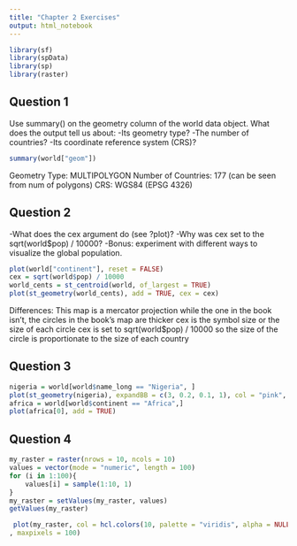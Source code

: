 ```yaml
---
title: "Chapter 2 Exercises"
output: html_notebook
---
```

```r
library(sf)
library(spData)
library(sp)
library(raster)
```
## Question 1
Use summary() on the geometry column of the world data object. What does the output tell us about:
-Its geometry type?
-The number of countries? 
-Its coordinate reference system (CRS)? 

```r
summary(world["geom"])
```
Geometry Type: MULTIPOLYGON
Number of Countries: 177 (can be seen from num of polygons)
CRS:  WGS84 (EPSG 4326)

## Question 2 
-What does the cex argument do (see ?plot)?
-Why was cex set to the sqrt(world$pop) / 10000?
-Bonus: experiment with different ways to visualize the global population.

```r
plot(world["continent"], reset = FALSE)
cex = sqrt(world$pop) / 10000
world_cents = st_centroid(world, of_largest = TRUE)
plot(st_geometry(world_cents), add = TRUE, cex = cex)
```
Differences: This map is a mercator projection while the one in the book isn't, the circles in the book's map are thicker
cex is the symbol size or the size of each circle
cex is set to sqrt(world$pop) / 10000 so the size of the circle is proportionate to the size of each country

## Question 3

```r
nigeria = world[world$name_long == "Nigeria", ]
plot(st_geometry(nigeria), expandBB = c(3, 0.2, 0.1, 1), col = "pink", lwd = 4)
africa = world[world$continent == "Africa",]
plot(africa[0], add = TRUE)


```

## Question 4
```r
my_raster = raster(nrows = 10, ncols = 10)
values = vector(mode = "numeric", length = 100)
for (i in 1:100){
    values[i] = sample(1:10, 1)
}
my_raster = setValues(my_raster, values)
getValues(my_raster)

 plot(my_raster, col = hcl.colors(10, palette = "viridis", alpha = NULL, rev = FALSE, fixup = TRUE)
, maxpixels = 100)
```

